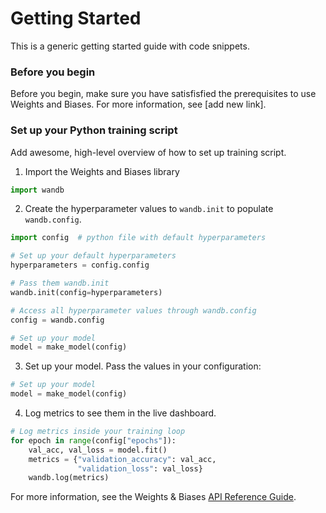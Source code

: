 # Getting Started

This is a generic getting started guide with code snippets.


### Before you begin
Before you begin, make sure you have satisfisfied the prerequisites to use Weights and Biases. For more information, see [add new link].



### Set up your Python training script
Add awesome, high-level overview of how to set up training script.

1. Import the Weights and Biases library
```python
import wandb
```
2. Create the hyperparameter values to `wandb.init` to populate `wandb.config`.
```python
import config  # python file with default hyperparameters

# Set up your default hyperparameters
hyperparameters = config.config

# Pass them wandb.init
wandb.init(config=hyperparameters)

# Access all hyperparameter values through wandb.config
config = wandb.config

# Set up your model
model = make_model(config)
```
3. Set up your model. Pass the values in your configuration:
```python
# Set up your model
model = make_model(config)
```
4. Log metrics to see them in the live dashboard.
```python
# Log metrics inside your training loop
for epoch in range(config["epochs"]):
    val_acc, val_loss = model.fit()
    metrics = {"validation_accuracy": val_acc,
               "validation_loss": val_loss}
    wandb.log(metrics)
```
For more information, see the Weights & Biases [API Reference Guide](https://docs.wandb.ai/ref/python).

